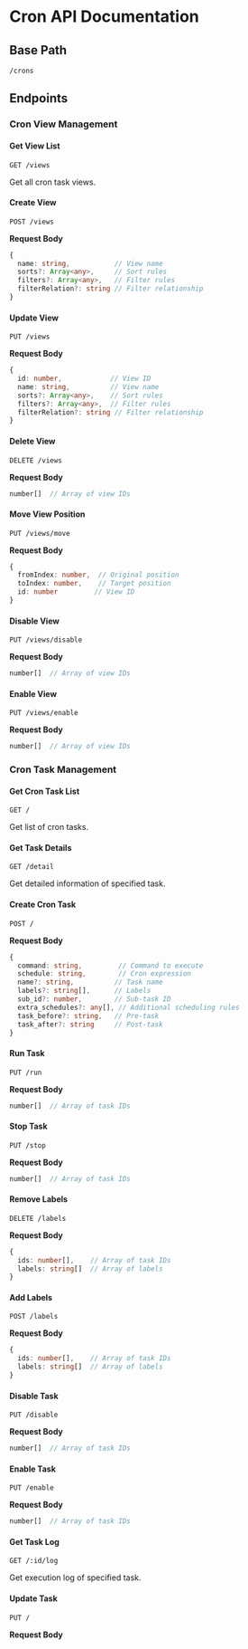 # Cron API Documentation

## Base Path
`/crons`

## Endpoints

### Cron View Management

#### Get View List
```http
GET /views
```

Get all cron task views.

#### Create View
```http
POST /views
```

**Request Body**
```typescript
{
  name: string,           // View name
  sorts?: Array<any>,     // Sort rules
  filters?: Array<any>,   // Filter rules
  filterRelation?: string // Filter relationship
}
```

#### Update View
```http
PUT /views
```

**Request Body**
```typescript
{
  id: number,            // View ID
  name: string,          // View name
  sorts?: Array<any>,    // Sort rules
  filters?: Array<any>,  // Filter rules
  filterRelation?: string // Filter relationship
}
```

#### Delete View
```http
DELETE /views
```

**Request Body**
```typescript
number[]  // Array of view IDs
```

#### Move View Position
```http
PUT /views/move
```

**Request Body**
```typescript
{
  fromIndex: number,  // Original position
  toIndex: number,    // Target position
  id: number         // View ID
}
```

#### Disable View
```http
PUT /views/disable
```

**Request Body**
```typescript
number[]  // Array of view IDs
```

#### Enable View
```http
PUT /views/enable
```

**Request Body**
```typescript
number[]  // Array of view IDs
```

### Cron Task Management

#### Get Cron Task List
```http
GET /
```

Get list of cron tasks.

#### Get Task Details
```http
GET /detail
```

Get detailed information of specified task.

#### Create Cron Task
```http
POST /
```

**Request Body**
```typescript
{
  command: string,         // Command to execute
  schedule: string,        // Cron expression
  name?: string,          // Task name
  labels?: string[],      // Labels
  sub_id?: number,        // Sub-task ID
  extra_schedules?: any[], // Additional scheduling rules
  task_before?: string,   // Pre-task
  task_after?: string     // Post-task
}
```

#### Run Task
```http
PUT /run
```

**Request Body**
```typescript
number[]  // Array of task IDs
```

#### Stop Task
```http
PUT /stop
```

**Request Body**
```typescript
number[]  // Array of task IDs
```

#### Remove Labels
```http
DELETE /labels
```

**Request Body**
```typescript
{
  ids: number[],    // Array of task IDs
  labels: string[]  // Array of labels
}
```

#### Add Labels
```http
POST /labels
```

**Request Body**
```typescript
{
  ids: number[],    // Array of task IDs
  labels: string[]  // Array of labels
}
```

#### Disable Task
```http
PUT /disable
```

**Request Body**
```typescript
number[]  // Array of task IDs
```

#### Enable Task
```http
PUT /enable
```

**Request Body**
```typescript
number[]  // Array of task IDs
```

#### Get Task Log
```http
GET /:id/log
```

Get execution log of specified task.

#### Update Task
```http
PUT /
```

**Request Body**
```typescript